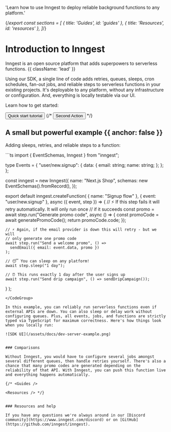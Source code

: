 
  'Learn how to use Inngest to deploy reliable background functions to any platform.'

{/*export const sections = [
   { title: 'Guides', id: 'guides' },
  { title: 'Resources', id: 'resources' },
]*/}

# Introduction to Inngest

Inngest is an open source platform that adds superpowers to serverless functions. {{ className: 'lead' }}

Using our SDK, a single line of code adds retries, queues, sleeps, cron schedules, fan-out jobs, and reliable steps to serverless functions in your existing projects. It's deployable to any platform, without any infrastructure or configuration. And, everything is locally testable via our UI.

Learn how to get started:

<div className="not-prose mb-16 mt-6 flex gap-3">
  <Button size="sm" href="/docs/quick-start" arrow="right">Quick start tutorial</Button>
  {/* <Button size="sm" href="/sdks" variant="secondary">Second Action</Button> */}
</div>

## A small but powerful example {{ anchor: false }}

Adding sleeps, retries, and reliable steps to a function:

<CodeGroup>
```ts
import { EventSchemas, Inngest } from "inngest";

type Events = {
  "user/new.signup": {
    data: {
      email: string;
      name: string;
    };
  };
};

const inngest = new Inngest({
  name: "Next.js Shop",
  schemas: new EventSchemas().fromRecord<Events>(),
});

export default inngest.createFunction(
  { name: "Signup flow" },
  { event: "user/new.signup" },
  async ({ event, step }) => {
    // ⚡ If this step fails it will retry automatically. It will only run once
    // if it succeeds
    const promo = await step.run("Generate promo code", async () => {
      const promoCode = await generatePromoCode();
      return promoCode.code;
    });

    // ⚡ Again, if the email provider is down this will retry - but we will
    // only generate one promo code
    await step.run("Send a welcome promo", () =>
      sendEmail({ email: event.data, promo })
    );

    // 😴 You can sleep on any platform!
    await step.sleep("1 day");

    // ⏰ This runs exactly 1 day after the user signs up
    await step.run("Send drip campaign", () => sendDripCampaign());
  }
);
```
</CodeGroup>

In this example, you can reliably run serverless functions even if external APIs are down. You can also sleep or delay work without configuring queues. Plus, all events, jobs, and functions are strictly typed via TypeScript for maximum correctness. Here's how things look when you locally run:

![SDK UI](/assets/docs/dev-server-example.png)


### Comparisons

Without Inngest, you would have to configure several jobs amongst several different queues, then handle retries yourself. There's also a chance that many promo codes are generated depending on the reliability of that API. With Inngest, you can push this function live and everything happens automatically.

{/* <Guides />

<Resources /> */}


### Resources and help

If you have any questions we're always around in our [Discord community](https://www.inngest.com/discord) or on [GitHub](https://github.com/inngest/inngest).
